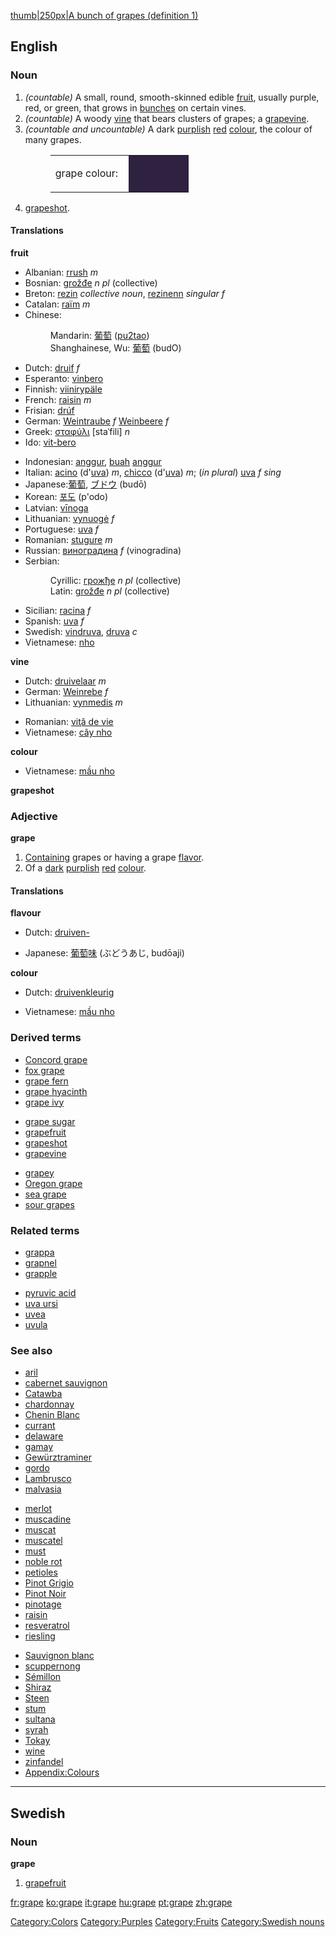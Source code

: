 {{wikipedia}}[[image:Grapes05.jpg|thumb|250px|A bunch of grapes (definition 1)]]

==English==
===Noun===
{{en-noun|grape|grapes}}
#''(countable)'' A small, round, smooth-skinned edible [[fruit]], usually purple, red, or green, that grows in [[bunch]]es on certain vines.
#''(countable)'' A woody [[vine]] that bears clusters of grapes; a [[grapevine]].
#''(countable and uncountable)'' A dark [[purple|purplish]] [[red]] [[colour]], the colour of many grapes.
#:<table><tr><td>grape colour: &nbsp;</td><td bgcolor="#2F2140" width="80">&nbsp; </td></tr></table>
#[[Grapeshot|grapeshot]].

====Translations====
'''fruit'''
{{top}}
*Albanian: [[rrush]] ''m''
*Bosnian: [[grožđe]] ''n pl'' (collective)
*Breton: [[rezin]] ''collective noun'', [[rezinenn]] ''singular f''
*Catalan: [[raïm]] ''m'' 
*Chinese:
*:Mandarin: [[葡萄]] ([[pu2tao]])
*:Shanghainese, Wu: [[葡萄]] (budO)
*Dutch: [[druif]] ''f''
*Esperanto: [[vinbero]]
*Finnish: [[viinirypäle]] 
*French: [[raisin]] ''m'' 
*Frisian: [[drúf]] 
*German: [[Weintraube]] ''f''  [[Weinbeere]] ''f'' 
*Greek: [[σταφύλι]] [staˈfili] ''n''
*Ido: [[vit-bero]]
{{mid}}
*Indonesian: [[anggur]], [[buah]] [[anggur]]
*Italian: [[acino]] (d'[[uva]]) ''m'', [[chicco]] (d'[[uva]]) ''m''; (''in plural'') [[uva]] ''f sing''
*Japanese:[[葡萄]], [[ブドウ]] (budō)
*Korean: [[포도]] (p'odo)
*Latvian: [[vīnoga]] {{f}} {{s}}
*Lithuanian: [[vynuogė]] ''f'' 
*Portuguese: [[uva]] ''f''
*Romanian: [[stugure]] ''m''
*Russian: [[виноградина]] ''f'' (vinogradina)
*Serbian:
*:Cyrillic: [[грожђе]] ''n pl'' (collective)
*:Latin: [[grožđe]] ''n pl'' (collective)
*Sicilian: [[racina]] ''f''
*Spanish: [[uva]] ''f'' 
*Swedish: [[vindruva]], [[druva]] ''c'' 
*Vietnamese: [[nho]]
{{bottom}}

'''vine'''
{{top}}
*Dutch: [[druivelaar]] ''m'' 
*German: [[Weinrebe]] ''f''
*Lithuanian: [[vynmedis]] ''m'' 
{{mid}}
*Romanian: [[viţă de vie]] 
*Vietnamese: [[cây nho]] 
{{bottom}}

'''colour'''
{{top}}
*Vietnamese: [[mầu nho]] 
{{mid}}
{{bottom}}

'''grapeshot'''
{{top}}
{{mid}}
{{bottom}}

===Adjective===
'''grape'''
#[[contain|Containing]] grapes or having a grape [[flavor]].
#Of a [[dark]] [[purplish]] [[red]] [[colour]].

====Translations====
'''flavour'''
{{top}}
*Dutch: [[druiven-]]
{{mid}}
*Japanese: [[葡萄]][[味]] (ぶどうあじ, budōaji)
{{bottom}}

'''colour'''
{{top}}
*Dutch: [[druivenkleurig]]
{{mid}}
*Vietnamese: [[mầu nho]] 
{{bottom}}

===Derived terms===
{{top3}}
*[[Concord grape]]
*[[fox grape]]
*[[grape fern]]
*[[grape hyacinth]]
*[[grape ivy]]
{{mid3}}
*[[grape sugar]]
*[[grapefruit]]
*[[grapeshot]]
*[[grapevine]]
{{mid3}}
*[[grapey]]
*[[Oregon grape]]
*[[sea grape]]
*[[sour grapes]]
{{bottom}}

===Related terms===
{{top2}}
*[[grappa]]
*[[grapnel]]
*[[grapple]]
{{mid2}}
*[[pyruvic acid]]
*[[uva ursi]]
*[[uvea]]
*[[uvula]]
{{bottom}}

===See also===
{{top3}}
*[[aril]]
*[[cabernet sauvignon]]
*[[Catawba]]
*[[chardonnay]]
*[[Chenin Blanc]]
*[[currant]]
*[[delaware]]
*[[gamay]]
*[[Gewürztraminer]]
*[[gordo]]
*[[Lambrusco]]
*[[malvasia]]
{{mid3}}
*[[merlot]]
*[[muscadine]]
*[[muscat]]
*[[muscatel]]
*[[must]]
*[[noble rot]]
*[[petioles]]
*[[Pinot Grigio]]
*[[Pinot Noir]]
*[[pinotage]]
*[[raisin]]
*[[resveratrol]]
*[[riesling]]
{{mid3}}
*[[Sauvignon blanc]]
*[[scuppernong]]
*[[Sémillon]]
*[[Shiraz]]
*[[Steen]]
*[[stum]]
*[[sultana]]
*[[syrah]]
*[[Tokay]]
*[[wine]]
*[[zinfandel]]
*[[Wiktionary_Appendix:Colours|Appendix:Colours]]
{{bottom}}

[[Category:Colors]]
[[Category:Purples]]
[[Category:Fruits]]

----
==Swedish==

===Noun===
'''grape'''
# [[grapefruit]]

[[Category:Swedish nouns]]

[[fr:grape]]
[[ko:grape]]
[[it:grape]]
[[hu:grape]]
[[pt:grape]]
[[zh:grape]]